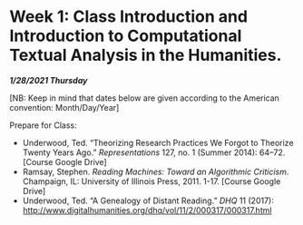 # Week 1: Class Introduction and Introduction to Computational Textual Analysis in the Humanities.

***1/28/2021 Thursday***

[NB: Keep in mind that dates below are given according to the American convention: Month/Day/Year]

Prepare for Class:

* Underwood, Ted. “Theorizing Research Practices We Forgot to Theorize Twenty Years Ago.” *Representations* 127, no. 1 (Summer 2014): 64–72. [Course Google Drive]
* Ramsay, Stephen. *Reading Machines: Toward an Algorithmic Criticism*. Champaign, IL: University of Illinois Press, 2011. 1-17. [Course Google Drive]
* Underwood, Ted. “A Genealogy of Distant Reading.” *DHQ* 11 (2017): [http://www.digitalhumanities.org/dhq/vol/11/2/000317/000317.html](http://www.digitalhumanities.org/dhq/vol/11/2/000317/000317.html) 
